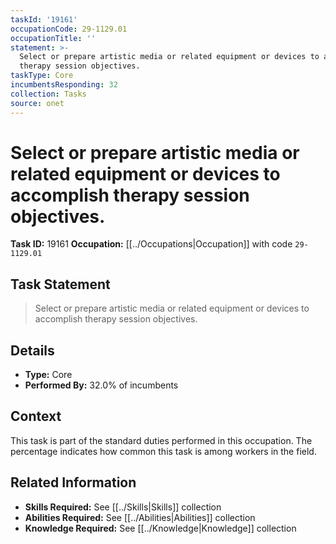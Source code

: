 ```yaml
---
taskId: '19161'
occupationCode: 29-1129.01
occupationTitle: ''
statement: >-
  Select or prepare artistic media or related equipment or devices to accomplish
  therapy session objectives.
taskType: Core
incumbentsResponding: 32
collection: Tasks
source: onet
---
```

# Select or prepare artistic media or related equipment or devices to accomplish therapy session objectives.

**Task ID:** 19161
**Occupation:** [[../Occupations|Occupation]] with code `29-1129.01`

## Task Statement

> Select or prepare artistic media or related equipment or devices to accomplish therapy session objectives.

## Details

- **Type:** Core
- **Performed By:** 32.0% of incumbents

## Context

This task is part of the standard duties performed in this occupation. The percentage indicates how common this task is among workers in the field.

## Related Information

- **Skills Required:** See [[../Skills|Skills]] collection
- **Abilities Required:** See [[../Abilities|Abilities]] collection
- **Knowledge Required:** See [[../Knowledge|Knowledge]] collection
